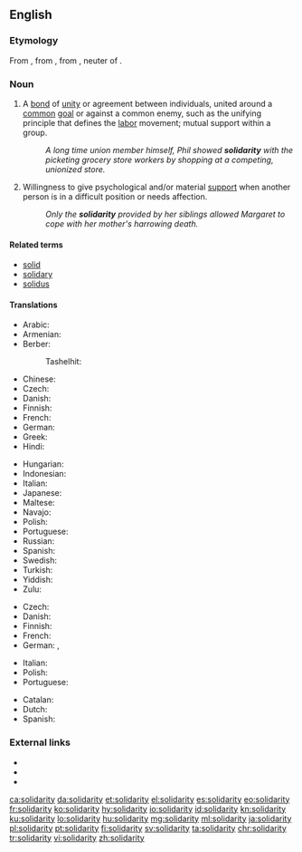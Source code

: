 {{also|Solidarity}} <!-- movement in Poland -->
==English==
{{wikipedia|dab=Solidarity (disambiguation)}}

===Etymology===
From {{etyl|fr|en}} {{term|lang=fr|solidarité||solidarity}}, from {{term|lang=fr|solidaire||characterized by solidarity}}, from {{etyl|la|en}} {{term|lang=la|solidum||whole sum}}, neuter of {{term|lang=la|solidus||solid}}.

===Noun===
{{en-noun|~|solidarities}}

# {{context|countable|lang=en}} A [[bond]] of [[unity]] or agreement between individuals, united around a [[common]] [[goal]] or against a common enemy, such as the unifying principle that defines the [[labor]] movement; mutual support within a group.
#: ''A long time union member himself, Phil showed '''solidarity''' with the picketing grocery store workers by shopping at a competing, unionized store.''
# {{context|uncountable|lang=en}} Willingness to give psychological and/or material [[support]] when another person is in a difficult position or needs affection.
#: ''Only the '''solidarity''' provided by her siblings allowed Margaret to cope with her mother's harrowing death.''

====Related terms====
* [[solid]]
* [[solidary]]
* [[solidus]]

====Translations====
{{trans-top|unifying bond between individuals with common goal or enemy}}
* Arabic: {{t|ar|تَضَامُن|m}}
* Armenian: {{t|hy|համերաշխություն}}
* Berber:
*: Tashelhit: {{t|shi|tiwizi|f}}
* Chinese: {{zh-tsp|團結|团结|tuánjié}}
* Czech: {{t|cs|solidarita|f}}
* Danish: {{t|da|solidaritet}}
* Finnish: {{t+|fi|solidaarisuus}}
* French: {{t+|fr|solidarité|f}}
* German: {{t+|de|Solidarität|f}}
* Greek: {{t+|el|αλληλεγγύη}}
* Hindi: {{t|hi|एकता|tr=ēkatā}}
{{trans-mid}}
* Hungarian: {{t+|hu|szolidaritás}}
* Indonesian: {{t+|id|solidaritas}}
* Italian: {{t+|it|solidarietà|f}}
* Japanese: {{t+|ja|連帯|tr=rentai}}
* Maltese: {{t|mt|solidarjetà}}
* Navajo: {{t|nv|łaʼ ídlį́}}
* Polish: {{t+|pl|solidarność|f}}
* Portuguese: {{t+|pt|solidariedade|f}}
* Russian: {{t+|ru|солида́рность|f}}
* Spanish: {{t+|es|solidaridad|f}}
* Swedish: {{t+|sv|solidaritet|c}}
* Turkish: {{t+|tr|dayanışma}}
* Yiddish: {{t|yi|סאָלידאַרישקייט|tr=solidarishkayt|sc=Hebr}}
* Zulu: {{t|zu|ubuntu|c14}}
{{trans-bottom}}

{{trans-top|psychological or material support}}
* Czech: {{t|cs|solidarita|f}}
* Danish: {{t|da|solidaritet}}
* Finnish: {{t+|fi|tuki}}
* French: {{t+|fr|solidarité|f}}
* German: {{t+|de|Solidarität|f}}, {{t+|de|Unterstützung|f}}
{{trans-mid}}
* Italian: {{t+|it|solidarietà|f}}
* Polish: {{t+|pl|solidarność|f}}
* Portuguese: {{t+|pt|solidariedade|f}}
{{trans-bottom}}

{{checktrans-top}}
* Catalan: {{t-check|ca|solidaritat}}
* Dutch: {{t-check|nl|solidariteit}}
* Spanish: {{t-check|es|solidaridad}}
{{trans-bottom}}

===External links===
* {{R:Webster 1913}}
* {{R:Century 1911}}
* {{R:OneLook}}

[[ca:solidarity]]
[[da:solidarity]]
[[et:solidarity]]
[[el:solidarity]]
[[es:solidarity]]
[[eo:solidarity]]
[[fr:solidarity]]
[[ko:solidarity]]
[[hy:solidarity]]
[[io:solidarity]]
[[id:solidarity]]
[[kn:solidarity]]
[[ku:solidarity]]
[[lo:solidarity]]
[[hu:solidarity]]
[[mg:solidarity]]
[[ml:solidarity]]
[[ja:solidarity]]
[[pl:solidarity]]
[[pt:solidarity]]
[[fi:solidarity]]
[[sv:solidarity]]
[[ta:solidarity]]
[[chr:solidarity]]
[[tr:solidarity]]
[[vi:solidarity]]
[[zh:solidarity]]